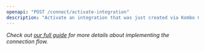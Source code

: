 ```yaml
---
openapi: "POST /connect/activate-integration"
description: "Activate an integration that was just created via Kombo Connect."
---
```


_Check out [our full guide](https://docs.kombo.dev/docs/embedded-flow) for more details about implementing the connection flow._

